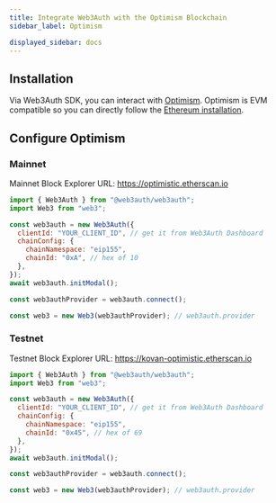 ```yaml
---
title: Integrate Web3Auth with the Optimism Blockchain
sidebar_label: Optimism

displayed_sidebar: docs
---
```


## Installation

Via Web3Auth SDK, you can interact with [Optimism](https://optimism.io/). Optimism is EVM compatible so you can directly follow the
[Ethereum installation](./ethereum).

## Configure Optimism

### Mainnet

Mainnet Block Explorer URL: https://optimistic.etherscan.io

```js
import { Web3Auth } from "@web3auth/web3auth";
import Web3 from "web3";

const web3auth = new Web3Auth({
  clientId: "YOUR_CLIENT_ID", // get it from Web3Auth Dashboard
  chainConfig: {
    chainNamespace: "eip155",
    chainId: "0xA", // hex of 10
  },
});
await web3auth.initModal();

const web3authProvider = web3auth.connect();

const web3 = new Web3(web3authProvider); // web3auth.provider
```

### Testnet

Testnet Block Explorer URL: https://kovan-optimistic.etherscan.io

```js
import { Web3Auth } from "@web3auth/web3auth";
import Web3 from "web3";

const web3auth = new Web3Auth({
  clientId: "YOUR_CLIENT_ID", // get it from Web3Auth Dashboard
  chainConfig: {
    chainNamespace: "eip155",
    chainId: "0x45", // hex of 69
  },
});
await web3auth.initModal();

const web3authProvider = web3auth.connect();

const web3 = new Web3(web3authProvider); // web3auth.provider
```
